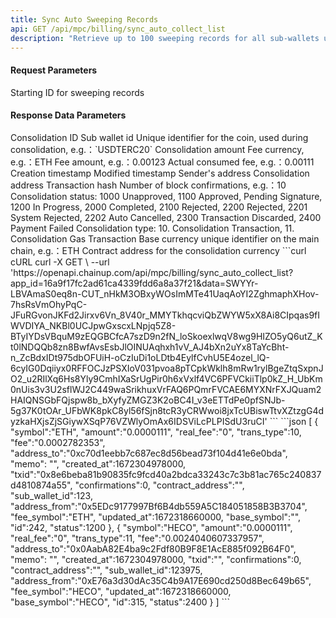 ---
title: Sync Auto Sweeping Records
api: GET /api/mpc/billing/sync_auto_collect_list
description: "Retrieve up to 100 sweeping records for all sub-wallets under a wallet."
---

#### Request Parameters
<ParamField query="max_id" type="string" required>
    Starting ID for sweeping records
</ParamField>



#### Response Data Parameters
<ResponseField type="object[ ]">
    <Expandable title="object">
        <ResponseField name="id" type="integer">Consolidation ID</ResponseField>
        <ResponseField name="sub_wallet_id" type="integer">Sub wallet id</ResponseField>
        <ResponseField name="symbol" type="string">Unique identifier for the coin, used during consolidation, e.g.：`USDTERC20`</ResponseField>
        <ResponseField name="amount" type="string">Consolidation amount</ResponseField>
        <ResponseField name="fee_symbol" type="string">Fee currency, e.g.：ETH</ResponseField>
        <ResponseField name="fee" type="string">Fee amount, e.g.：0.00123</ResponseField>
        <ResponseField name="real_fee" type="string">Actual consumed fee, e.g.：0.00111</ResponseField>
        <ResponseField name="created_at" type="long">Creation timestamp</ResponseField>
        <ResponseField name="updated_at" type="long">Modified timestamp</ResponseField>
        <ResponseField name="address_from" type="string">Sender's address</ResponseField>
        <ResponseField name="address_to" type="string">Consolidation address</ResponseField>
        <ResponseField name="txid" type="string">Transaction hash</ResponseField>
        <ResponseField name="confirmations" type="integer">Number of block confirmations, e.g.：10</ResponseField>
        <ResponseField name="status" type="integer">Consolidation status: 1000 Unapproved, 1100 Approved, Pending Signature, 1200 In Progress, 2000 Completed, 2100 Rejected, 2200 Rejected, 2201 System Rejected, 2202 Auto Cancelled, 2300 Transaction Discarded, 2400 Payment Failed</ResponseField>
        <ResponseField name="trans_type" type="integer">Consolidation type: 10. Consolidation Transaction, 11. Consolidation Gas Transaction</ResponseField>
        <ResponseField name="base_symbol" type="string">Base currency unique identifier on the main chain, e.g.：ETH</ResponseField>
        <ResponseField name="contract_address" type="string">Contract address for the consolidation currency</ResponseField>
    </Expandable>
</ResponseField>



<RequestExample>
  ```curl cURL
  curl -X GET \
  --url 'https://openapi.chainup.com/api/mpc/billing/sync_auto_collect_list?app_id=16a9f17fc2ad61ca4339fdd6a8a37f21&data=SWYYr-LBVAmaS0eq8n-CUT_nHkM3OBxyWOsImMTe41UaqAoYI2ZghmaphXHov-7hsRsVmOhyPqC-JFuRGvonJKFd2Jirxv6Vn_8V40r_MMYTkhqcviQbZWYW5xX8Ai8CIpqas9fIWVDIYA_NKBl0UCJpwGxscxLNpjq5Z8-BTyIYDsVBquM9zEQGBCfcA7szD9n2fN_loSkoexlwqV8wg9HIZO5yQ6utZ_Kt0lNDQQb8zn8BwfAvsEsbJlOINUAqhxh1vV_AJ4bXn2uYx8TaYcBht-n_ZcBdxIDt975dbOFUiH-oCzIuDi1oLDtb4EylfCvhU5E4ozel_lQ-6cyIG0Dqiiyx0RFFOCJzPSXIoV031pvoa8pTCpkWklh8mRw1rylBgeZtqSxpnJO2_u2RIlXq6Hs8Yly9CmhIXaSrUgPir0h6xVxlf4VC6PFVCkiiTlp0kZ_H_UbKm0nUis3v3U2sflWJ2C449waSrikhuxVrFAQ6PQmrFVCAE6MYXNrFXJQuam2HAIQNSGbFQjspw8b_bXyfyZMGZ3K2oBC4I_v3eETTdPe0pfSNJb-5g37K0tOAr_UFbWK8pkC8yl56fSjn8tcR3yCRWwoi8jxTcUBiswTtvXZtzgG4dyzkaHXjsZjSGiywXSqP76VZWlyOmAx6IDSViLcPLPISdU3ruCI'
  ```
</RequestExample>



<ResponseExample>
```json
[
    {
        "symbol":"ETH",
        "amount":"0.0000111",
        "real_fee":"0",
        "trans_type":10,
        "fee":"0.0002782353",
        "address_to":"0xc70d1eebb7c687ec8d56bead73f104d41e6e0bda",
        "memo": "",
        "created_at":1672304978000,
        "txid":"0x8e6beba81b90835fc9fcd40a2bdca33243c7c3b81ac765c240837d4810874a55",
        "confirmations":0,
        "contract_address":"",
        "sub_wallet_id":123,
        "address_from":"0x5EDc9177997Bf6B4db559A5C184051858B3B3704",
        "fee_symbol":"ETH",
        "updated_at":1672318660000,
        "base_symbol":"",
        "id":242,
        "status":1200
    },
    {
        "symbol":"HECO",
        "amount":"0.0000111",
        "real_fee":"0",
        "trans_type":11,
        "fee":"0.0024040607337957",
        "address_to":"0x0AabA82E4ba9c2Fdf80B9F8E1AcE885f092B64F0",
        "memo": "",
        "created_at":1672304978000,
        "txid":"",
        "confirmations":0,
        "contract_address":"",
        "sub_wallet_id":123975,
        "address_from":"0xE76a3d30dAc35C4b9A17E690cd250d8Bec649b65",
        "fee_symbol":"HECO",
        "updated_at":1672318660000,
        "base_symbol":"HECO",
        "id":315,
        "status":2400
    }
]
```
</ResponseExample>